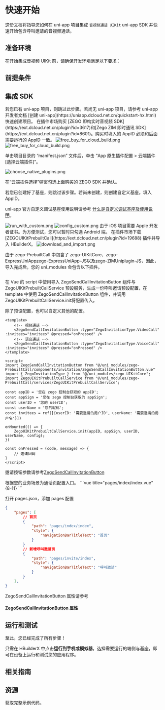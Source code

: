 
# 快速开始

这份文档将指导您如何在 uni-app 项目集成 `音视频通话 UIKit` uni-app SDK 并快速开始包含呼叫邀请的音视频通话。
## 准备环境

在开始集成音视频 UIKit 前，请确保开发环境满足以下要求：

<EnviromentRequiremenZh />

## 前提条件

<UIKitCreateAccountAndServicesZh />

## 集成 SDK

<Steps>
<Step title="创建项目">
若您已有 uni-app 项目，则跳过此步骤。若尚无 uni-app 项目，请参考 uni-app 开发者文档 [创建 uni-app](https://uniapp.dcloud.net.cn/quickstart-hx.html) 快速创建项目。
</Step>

<Step title="导入 ZEGO 即构实时音视频 SDK、Zego ZIM 即时通讯 SDK">
在插件市场购买 [ZEGO 即构实时音视频 SDK](https://ext.dcloud.net.cn/plugin?id=3617)和[Zego ZIM 即时通讯 SDK](https://ext.dcloud.net.cn/plugin?id=8601)。购买时填入的 AppID 必须和后面需要运行的 AppID 一致。

<Frame width="100%">
    <img src="https://media-resource.spreading.io/docuo/workspace564/27e54a759d23575969552654cb45bf89/fc005e6051.png" alt="free_buy_for_cloud_build.png"/>
</Frame>

<Frame width="100%">
    <img src="https://media-resource.spreading.io/docuo/workspace743/b15828c70dcfacdbb1e91d99a16d0514/c30b1f1c5a.png" alt="free_buy_for_cloud_build.png"/>
</Frame>

单击项目目录的 “manifest.json” 文件后，单击 “App 原生插件配置 > 云端插件 [选择云端插件]”。

<Frame width="100%">
    <img src="https://media-resource.spreading.io/docuo/workspace743/b15828c70dcfacdbb1e91d99a16d0514/6ef174060a.png" alt="choose_native_plugins.png" />
</Frame>

在“云端插件选择”弹窗勾选上面购买的 ZEGO SDK 并确认。

</Step>

<Step title="创建自定义基座">
若您已创建好了基座，则跳过该步骤。若尚未创建，则创建自定义基座，填入 AppID。
<Note>

uni-app 官方自定义调试基座使用说明请参考 [什么是自定义调试基座及使用说明](https://uniapp.dcloud.net.cn/tutorial/run/run-app.html#customplayground)。
</Note>

<Frame width="400px">
    <img src="https://media-resource.spreading.io/docuo/workspace564/27e54a759d23575969552654cb45bf89/47d08e1b29.png" alt="run_with_custom.png"/>
</Frame>

<Frame width="100%">
    <img src="https://media-resource.spreading.io/docuo/workspace564/27e54a759d23575969552654cb45bf89/02f56f8dad.png" alt="config_custom.png"/>
</Frame>

<Note title="说明">
由于 iOS 项目需要 Apple 开发者证书。为方便测试，您可以暂时只勾选 Android 端。
</Note>

</Step>

<Step title="导入 ZEGOUIKitPrebuiltCall">
在插件市场下载 [ZEGOUIKitPrebuiltCall](https://ext.dcloud.net.cn/plugin?id=19688) 插件并导入 HBuilderX。

<Frame width="100%">
    <img src="https://media-resource.spreading.io/docuo/workspace564/27e54a759d23575969552654cb45bf89/8fbac5726a.png" alt="download_and_import.png"/>
</Frame>

由于 zego-PrebuiltCall 中包含了 zego-UIKitCore、zego-ExpressUniAppzego-ExpressUniApp-JS以及zego-ZIMUniplugin-JS，因此，导入完成后，您的 uni_modules 会包含以下插件。

<Frame width="100%">
    <img src="https://media-resource.spreading.io/docuo/workspace743/b15828c70dcfacdbb1e91d99a16d0514/8f406c32f6.png" alt=""/>
</Frame>
</Step>

<Step title="在业务页面中导入插件">

在 Vue 的 script 中使用导入 ZegoSendCallInvitationButton 组件与 ZegoUIKitPrebuiltCallService 预设服务，生成一份呼叫邀请预设配置，在 template 中使用 ZegoSendCallInvitationButton 组件，并调用ZegoUIKitPrebuiltCallService.init将配置传入。

<Note title="说明">

除了预设配置，也可以自定义其他的配置。
</Note>

```vue title="pages/invite/index.vue" 
<template>
    <!-- 视频通话 -->
    <ZegoSendCallInvitationButton :type="ZegoInvitationType.VideoCall" :invitees="invitees" @pressed="onPressed" />
    <!-- 语音通话 -->
    <ZegoSendCallInvitationButton :type="ZegoInvitationType.VoiceCall" :invitees="invitees" @pressed="onPressed" />
</template>

<script>
import ZegoSendCallInvitationButton from "@/uni_modules/zego-PrebuiltCall/components/invitation/ZegoSendCallInvitationButton.vue"
import { ZegoInvitationType } from "@/uni_modules/zego-UIKitCore";
import ZegoUIKitPrebuiltCallService from "@/uni_modules/zego-PrebuiltCall/services/ZegoUIKitPrebuiltCallService";

const appID = '您在 zego 控制台获取的 appID';
const appSign = '您在 zego 控制台获取的 appSign';
const userID = '您的 userID';
const userName = '您的昵称';
const invitees = ref([{userID: '需要邀请的用户ID', userName: '需要邀请的用户名'}])

onMounted(() => {
    ZegoUIKitPrebuiltCallService.init(appID, appSign, userID, userName, config);
})

const onPressed = (code, message) => {
    // 邀请回调
}
</script>
```

邀请按钮参数请参考[ZegoSendCallInvitationButton](./API%20Reference/Config.mdx#ZegoSendCallInvitationButton)

</Step>
<Step title="配置入口与页面路由">
根据您的业务场景为通话页配置入口。
```vue title="pages/index/index.vue" {8-11}
<template>
    <view v-for="item in list" :key="item.name" @click="navigateTo(item.url)">
        {{ item.name }}
    </view>
</template>
<script lang="ts" setup>
const list = [
    {
        name: "呼叫邀请",
        url: "/pages/invite/index",
    },
]
const navigateTo = (url: string) => {
    uni.navigateTo({
        url
    })
}
</script>
```

打开 pages.json，添加 pages 配置
```json title="pages.json"
{
	"pages": [
        // 首页
		{
		    "path": "pages/index/index",
		    "style": {
		        "navigationBarTitleText": "首页"
		    }
		}
        // 新增呼叫邀请页
		{
		    "path": "pages/invite/index",
		    "style": {
		        "navigationBarTitleText": "呼叫邀请"
		    }
		}
	],
}
```

ZegoSendCallInvitationButton 属性请参考
#### ZegoSendCallInvitationButton 属性


</Step>
</Steps>

## 运行和测试

至此，您已经完成了所有步骤！

只需在 HBuilderX 中点击**运行到手机或模拟器**，选择需要运行的端侧与基座，即可在设备上运行和测试您的应用程序。

## 相关指南

<CardGroup cols={2}>
    <Card title="呼叫邀请配置" href="./Calling%20config/Call%20invitation%20config.mdx">
    </Card>
</CardGroup>

## 资源

<CardGroup cols={2}>
    <Card title="示例代码" href="https://github.com/ZEGOCLOUD/zego_uikit_prebuilt_call_uniapp" target="_blank">
    获取完整示例代码。
    </Card>
</CardGroup>
